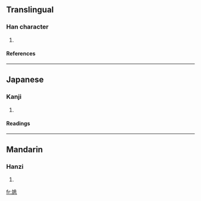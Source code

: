 ==Translingual==
===Han character===
{{Han char|rn=43|rad=尢|as=06|sn=9|four=|canj=大山弓一山 (KUNMU)}}
# {{defn|Han|sort=尢06}}
====References====
{{Han ref|kx=0298.250|dkj=07574|dj=0593.310|hdz=10554.090|uh=5C2F|ud=23599}}
----
==Japanese==
===Kanji===
{{ja-kanji|grade=|rs=尢06}}
# {{defn|Japanese}} 
====Readings====
{{ja-readings|on=[[き]] (ki)|kun=[[うむ]] (umu), [[ちんば]] (chimba), [[あしなえ]] (ashinae)}}
----
==Mandarin==
===Hanzi===
{{cmn-hanzi|pin=[[kuì]] ([[kui4]])|wg=k'uei<sup>4</sup>}}
# {{defn|Mandarin}}

[[fr:尯]]
